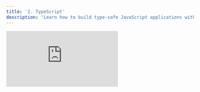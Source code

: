 ```yaml
---
title: '2. TypeScript'
description: 'Learn how to build type-safe JavaScript applications with TypeScript.'
---
```


<iframe
  className="w-full aspect-video rounded-lg"
  src="https://www.youtube.com/embed/d56mG7DezGs"
  title="ZBD Dev - TypeScript"
  frameborder="0"
  allow="accelerometer; autoplay; clipboard-write; encrypted-media; gyroscope; picture-in-picture"
  allowfullscreen
></iframe>

